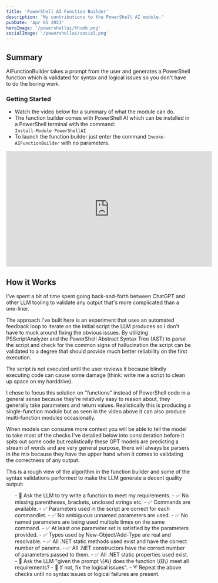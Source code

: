 ```yaml
---
title: 'PowerShell AI Function Builder'
description: 'My contributions to the PowerShell AI module.'
pubDate: 'Apr 01 2023'
heroImage: '/powershellai/thumb.png'
socialImage: '/powershellai/social.png'
---
```



## Summary

AIFunctionBuilder takes a prompt from the user and generates a PowerShell function which is validated for syntax and logical issues so you don't have to do the boring work.

### Getting Started

<ul class="list-disc ml-8">
  <li>Watch the video below for a summary of what the module can do.</li>
  <li>The function builder comes with PowerShell AI which can be installed in a PowerShell terminal with the command:<br/><code>Install-Module PowerShellAI</code></li>
  <li>To launch the function builder just enter the command <code>Invoke-AIFunctionBuilder</code> with no parameters.</li>
</ul>

<div class="mt-6 mx-auto text-center">
    <iframe id="youtube-frame-prev" class="inline-block max-w-full" width="560" height="315" src="https://www.youtube.com/embed/MbHTrVdTJXE" title="YouTube video player" frameborder="0" allow="accelerometer; autoplay; clipboard-write; encrypted-media; gyroscope; picture-in-picture; web-share" allowfullscreen></iframe>
</div>

## How it Works
I've spent a bit of time spent going back-and-forth between ChatGPT and other LLM tooling to validate any output that's more complicated than a one-liner.

The approach I've built here is an experiment that uses an automated feedback loop to iterate on the initial script the LLM produces so I don't have to muck around fixing the obvious issues. By utilizing PSScriptAnalyzer and the PowerShell Abstract Syntax Tree (AST) to parse the script and check for the common signs of hallucination the script can be validated to a degree that should provide much better reliability on the first execution.

The script is not executed until the user reviews it because blindly executing code can cause some damage (think: write me a script to clean up space on my harddrive).

I chose to focus this solution on "functions" instead of PowerShell code in a general sense because they're relatively easy to reason about, they generally take parameters and return values. Realistically this is producing a single-function module but as seen in the video above it can also produce multi-function modules occasionally.

When models can consume more context you will be able to tell the model to take most of the checks I've detailed below into consideration before it spits out some code but realistically these GPT models are predicting a stream of words and are very general purpose, there will always be parsers in the mix because they have the upper hand when it comes to validating the correctness of any output.

This is a rough view of the algorithm in the function builder and some of the syntax validations performed to make the LLM generate a decent quality output:

<ol class="m-6 text-s">
- 🧠 Ask the LLM to try write a function to meet my requirements.
- ✅ No missing parentheses, brackets, unclosed strings etc.
- ✅ Commands are available.
- ✅ Parameters used in the script are correct for each commandlet.
- ✅ No ambiguous unnamed parameters are used.
- ✅ No named parameters are being used multiple times on the same command.
- ✅ At least one parameter set is satisfied by the parameters provided.
- ✅ Types used by New-Object/Add-Type are real and resolvable.
- ✅ All .NET static methods used exist and have the correct number of params.
- ✅ All .NET constructors have the correct number of parameters passed to them.
- ✅ All .NET static properties used exist.
- 🧠 Ask the LLM "given the prompt \{A\} does the function \{B\} meet all requirements?
- 🧠 If not, fix the logical issues".
- ➰ Repeat the above checks until no syntax issues or logical failures are present.
</ol>